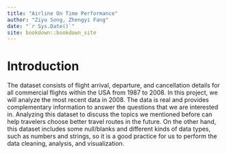 ```yaml
--- 
title: "Airline On Time Performance"
author: "Ziyu Song, Zhengyi Fang"
date: "`r Sys.Date()`"
site: bookdown::bookdown_site
---
```


# Introduction

The dataset consists of flight arrival, departure, and cancellation details for all commercial flights within the USA from 1987 to 2008. In this project, we will analyze the most recent data in 2008. The data is real and provides complementary information to answer the questions that we are interested in. Analyzing this dataset to discuss the topics we mentioned before can help travelers choose better travel routes in the future. On the other hand, this dataset includes some null/blanks and different kinds of data types, such as numbers and strings, so it is a good practice for us to perform the data cleaning, analysis, and visualization.